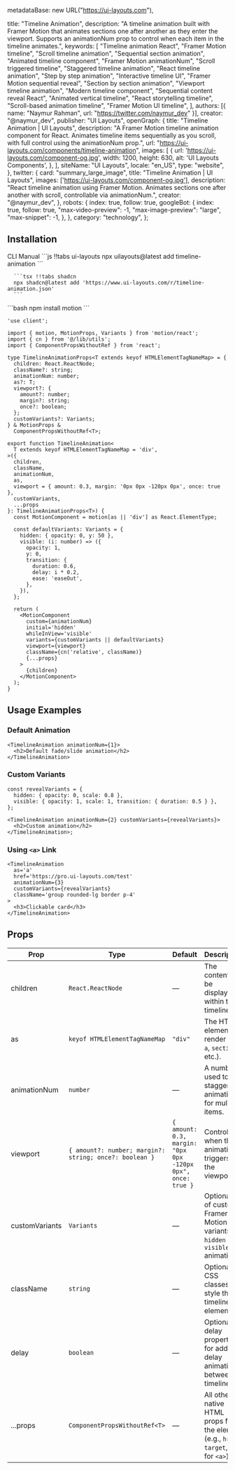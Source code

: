   metadataBase: new URL("https://ui-layouts.com"),

  title: "Timeline Animation",
  description:
    "A timeline animation built with Framer Motion that animates sections one after another as they enter the viewport. Supports an animationNum prop to control when each item in the timeline animates.",
  keywords: [
    "Timeline animation React",
    "Framer Motion timeline",
    "Scroll timeline animation",
    "Sequential section animation",
    "Animated timeline component",
    "Framer Motion animationNum",
    "Scroll triggered timeline",
    "Staggered timeline animation",
    "React timeline animation",
    "Step by step animation",
    "Interactive timeline UI",
    "Framer Motion sequential reveal",
    "Section by section animation",
    "Viewport timeline animation",
    "Modern timeline component",
    "Sequential content reveal React",
    "Animated vertical timeline",
    "React storytelling timeline",
    "Scroll-based animation timeline",
    "Framer Motion UI timeline",
  ],
  authors: [{ name: "Naymur Rahman", url: "https://twitter.com/naymur_dev" }],
  creator: "@naymur_dev",
  publisher: "UI Layouts",
  openGraph: {
    title: "Timeline Animation | UI Layouts",
    description:
      "A Framer Motion timeline animation component for React. Animates timeline items sequentially as you scroll, with full control using the animationNum prop.",
    url: "https://ui-layouts.com/components/timeline-animation",
    images: [
      {
        url: 'https://ui-layouts.com/component-og.jpg',
        width: 1200,
        height: 630,
        alt: 'UI Layouts Components',
      },
    ],
    siteName: "UI Layouts",
    locale: "en_US",
    type: "website",
  },
  twitter: {
    card: "summary_large_image",
    title: "Timeline Animation | UI Layouts",
    images: ['https://ui-layouts.com/component-og.jpg'],
    description:
      "React timeline animation using Framer Motion. Animates sections one after another with scroll, controllable via animationNum.",
    creator: "@naymur_dev",
  },
  robots: {
    index: true,
    follow: true,
    googleBot: {
      index: true,
      follow: true,
      "max-video-preview": -1,
      "max-image-preview": "large",
      "max-snippet": -1,
    },
  },
  category: "technology",
};


<ComponentCodePreview name='timeline-animation' hasReTrigger responsive />

## Installation

<Tabs defaultValue="cli">

<TabsList className='border-b w-full bg-transparent dark:bg-transparent justify-start dark:bg-zinc-900 h-11'>
  <TabsTrigger value='cli'>CLI</TabsTrigger>
  <TabsTrigger value='manual'>Manual</TabsTrigger>
</TabsList>

  <TabsContent value="cli">
   <CodeWithTabs>
      ```js !!tabs ui-layouts
      npx uilayouts@latest add timeline-animation
      ```

      ```tsx !!tabs shadcn
      npx shadcn@latest add 'https://www.ui-layouts.com/r/timeline-animation.json'
      ```

   </CodeWithTabs>
  </TabsContent>
  
<TabsContent value="manual">
```bash
npm install motion
```

```tsx timeline-animation.tsx
'use client';

import { motion, MotionProps, Variants } from 'motion/react';
import { cn } from '@/lib/utils';
import { ComponentPropsWithoutRef } from 'react';

type TimelineAnimationProps<T extends keyof HTMLElementTagNameMap> = {
  children: React.ReactNode;
  className?: string;
  animationNum: number;
  as?: T;
  viewport?: {
    amount?: number;
    margin?: string;
    once?: boolean;
  };
  customVariants?: Variants;
} & MotionProps &
  ComponentPropsWithoutRef<T>;

export function TimelineAnimation<
  T extends keyof HTMLElementTagNameMap = 'div',
>({
  children,
  className,
  animationNum,
  as,
  viewport = { amount: 0.3, margin: '0px 0px -120px 0px', once: true },
  customVariants,
  ...props
}: TimelineAnimationProps<T>) {
  const MotionComponent = motion[as || 'div'] as React.ElementType;

  const defaultVariants: Variants = {
    hidden: { opacity: 0, y: 50 },
    visible: (i: number) => ({
      opacity: 1,
      y: 0,
      transition: {
        duration: 0.6,
        delay: i * 0.2,
        ease: 'easeOut',
      },
    }),
  };

  return (
    <MotionComponent
      custom={animationNum}
      initial='hidden'
      whileInView='visible'
      variants={customVariants || defaultVariants}
      viewport={viewport}
      className={cn('relative', className)}
      {...props}
    >
      {children}
    </MotionComponent>
  );
}
```

</TabsContent>
</Tabs>

## Usage Examples

### Default Animation

```tsx
<TimelineAnimation animationNum={1}>
  <h2>Default fade/slide animation</h2>
</TimelineAnimation>
```

### Custom Variants

```tsx
const revealVariants = {
  hidden: { opacity: 0, scale: 0.8 },
  visible: { opacity: 1, scale: 1, transition: { duration: 0.5 } },
};

<TimelineAnimation animationNum={2} customVariants={revealVariants}>
  <h2>Custom animation</h2>
</TimelineAnimation>;
```

### Using `<a>` Link

```tsx
<TimelineAnimation
  as='a'
  href='https://pro.ui-layouts.com/test'
  animationNum={3}
  customVariants={revealVariants}
  className='group rounded-lg border p-4'
>
  <h3>Clickable card</h3>
</TimelineAnimation>
```

## Props

| Prop           | Type                                                   | Default                                                     | Description                                                                            |
| -------------- | ------------------------------------------------------ | ----------------------------------------------------------- | -------------------------------------------------------------------------------------- |
| children       | `React.ReactNode`                                      | —                                                           | The content to be displayed within the timeline.                                       |
| as             | `keyof HTMLElementTagNameMap`                          | `"div"`                                                     | The HTML element to render (`div`, `a`, `section`, etc.).                              |
| animationNum   | `number`                                               | —                                                           | A number used to stagger animations for multiple items.                                |
| viewport       | `{ amount?: number; margin?: string; once?: boolean }` | `{ amount: 0.3, margin: "0px 0px -120px 0px", once: true }` | Controls when the animation triggers in the viewport.                                  |
| customVariants | `Variants`                                             | —                                                           | Optional set of custom Framer Motion variants for `hidden` and `visible` animations.   |
| className      | `string`                                               | —                                                           | Optional CSS classes to style the timeline element.                                    |
| delay          | `boolean`                                              | —                                                           | Optional delay properties for adding delay animation between timeline.                 |
| ...props       | `ComponentPropsWithoutRef<T>`                          | —                                                           | All other native HTML props for the element (e.g., `href`, `target`, `rel` for `<a>`). |
